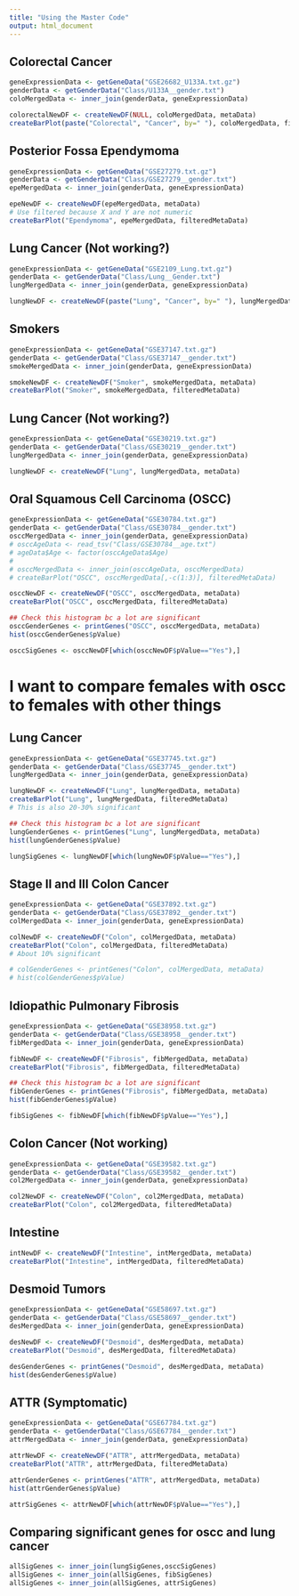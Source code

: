 ```yaml
---
title: "Using the Master Code"
output: html_document
---
```


## Colorectal Cancer
```r
geneExpressionData <- getGeneData("GSE26682_U133A.txt.gz")
genderData <- getGenderData("Class/U133A__gender.txt")
coloMergedData <- inner_join(genderData, geneExpressionData)

colorectalNewDF <- createNewDF(NULL, coloMergedData, metaData)
createBarPlot(paste("Colorectal", "Cancer", by=" "), coloMergedData, filteredMetaData)
```

## Posterior Fossa Ependymoma
```r
geneExpressionData <- getGeneData("GSE27279.txt.gz")
genderData <- getGenderData("Class/GSE27279__gender.txt")
epeMergedData <- inner_join(genderData, geneExpressionData)

epeNewDF <- createNewDF(epeMergedData, metaData)
# Use filtered because X and Y are not numeric
createBarPlot("Ependymoma", epeMergedData, filteredMetaData)

```

## Lung Cancer (Not working?)
```r
geneExpressionData <- getGeneData("GSE2109_Lung.txt.gz")
genderData <- getGenderData("Class/Lung__Gender.txt")
lungMergedData <- inner_join(genderData, geneExpressionData)

lungNewDF <- createNewDF(paste("Lung", "Cancer", by=" "), lungMergedData, metaData)
```

## Smokers
```r
geneExpressionData <- getGeneData("GSE37147.txt.gz")
genderData <- getGenderData("Class/GSE37147__gender.txt")
smokeMergedData <- inner_join(genderData, geneExpressionData)

smokeNewDF <- createNewDF("Smoker", smokeMergedData, metaData)
createBarPlot("Smoker", smokeMergedData, filteredMetaData)

```

## Lung Cancer (Not working?)
```r
geneExpressionData <- getGeneData("GSE30219.txt.gz")
genderData <- getGenderData("Class/GSE30219__gender.txt")
lungMergedData <- inner_join(genderData, geneExpressionData)

lungNewDF <- createNewDF("Lung", lungMergedData, metaData)
```

## Oral Squamous Cell Carcinoma (OSCC)
```r
geneExpressionData <- getGeneData("GSE30784.txt.gz")
genderData <- getGenderData("Class/GSE30784__gender.txt")
osccMergedData <- inner_join(genderData, geneExpressionData)
# osccAgeData <- read_tsv("Class/GSE30784__age.txt")
# ageData$Age <- factor(osccAgeData$Age)
# 
# osccMergedData <- inner_join(osccAgeData, osccMergedData)
# createBarPlot("OSCC", osccMergedData[,-c(1:3)], filteredMetaData)

osccNewDF <- createNewDF("OSCC", osccMergedData, metaData)
createBarPlot("OSCC", osccMergedData, filteredMetaData)

## Check this histogram bc a lot are significant
osccGenderGenes <- printGenes("OSCC", osccMergedData, metaData)
hist(osccGenderGenes$pValue)

osccSigGenes <- osccNewDF[which(osccNewDF$pValue=="Yes"),]
```
# I want to compare females with oscc to females with other things

## Lung Cancer
```r
geneExpressionData <- getGeneData("GSE37745.txt.gz")
genderData <- getGenderData("Class/GSE37745__gender.txt")
lungMergedData <- inner_join(genderData, geneExpressionData)

lungNewDF <- createNewDF("Lung", lungMergedData, metaData)
createBarPlot("Lung", lungMergedData, filteredMetaData)
# This is also 20-30% significant

## Check this histogram bc a lot are significant
lungGenderGenes <- printGenes("Lung", lungMergedData, metaData)
hist(lungGenderGenes$pValue)

lungSigGenes <- lungNewDF[which(lungNewDF$pValue=="Yes"),]
```


## Stage II and III Colon Cancer
```r
geneExpressionData <- getGeneData("GSE37892.txt.gz")
genderData <- getGenderData("Class/GSE37892__gender.txt")
colMergedData <- inner_join(genderData, geneExpressionData)

colNewDF <- createNewDF("Colon", colMergedData, metaData)
createBarPlot("Colon", colMergedData, filteredMetaData)
# About 10% significant

# colGenderGenes <- printGenes("Colon", colMergedData, metaData)
# hist(colGenderGenes$pValue)
```

## Idiopathic Pulmonary Fibrosis
```r
geneExpressionData <- getGeneData("GSE38958.txt.gz")
genderData <- getGenderData("Class/GSE38958__gender.txt")
fibMergedData <- inner_join(genderData, geneExpressionData)

fibNewDF <- createNewDF("Fibrosis", fibMergedData, metaData)
createBarPlot("Fibrosis", fibMergedData, filteredMetaData)

## Check this histogram bc a lot are significant
fibGenderGenes <- printGenes("Fibrosis", fibMergedData, metaData)
hist(fibGenderGenes$pValue)

fibSigGenes <- fibNewDF[which(fibNewDF$pValue=="Yes"),]

```

## Colon Cancer (Not working)
```r
geneExpressionData <- getGeneData("GSE39582.txt.gz")
genderData <- getGenderData("Class/GSE39582__gender.txt")
col2MergedData <- inner_join(genderData, geneExpressionData)

col2NewDF <- createNewDF("Colon", col2MergedData, metaData)
createBarPlot("Colon", col2MergedData, filteredMetaData)

```

## Intestine
```r
 
intNewDF <- createNewDF("Intestine", intMergedData, metaData)
createBarPlot("Intestine", intMergedData, filteredMetaData)
```

## Desmoid Tumors
```r
geneExpressionData <- getGeneData("GSE58697.txt.gz")
genderData <- getGenderData("Class/GSE58697__gender.txt")
desMergedData <- inner_join(genderData, geneExpressionData)

desNewDF <- createNewDF("Desmoid", desMergedData, metaData)
createBarPlot("Desmoid", desMergedData, filteredMetaData)

desGenderGenes <- printGenes("Desmoid", desMergedData, metaData)
hist(desGenderGenes$pValue)
```

## ATTR (Symptomatic)
```r
geneExpressionData <- getGeneData("GSE67784.txt.gz")
genderData <- getGenderData("Class/GSE67784__gender.txt")
attrMergedData <- inner_join(genderData, geneExpressionData)

attrNewDF <- createNewDF("ATTR", attrMergedData, metaData)
createBarPlot("ATTR", attrMergedData, filteredMetaData)

attrGenderGenes <- printGenes("ATTR", attrMergedData, metaData)
hist(attrGenderGenes$pValue)

attrSigGenes <- attrNewDF[which(attrNewDF$pValue=="Yes"),]

```


## Comparing significant genes for oscc and lung cancer
```r
allSigGenes <- inner_join(lungSigGenes,osccSigGenes)
allSigGenes <- inner_join(allSigGenes, fibSigGenes)
allSigGenes <- inner_join(allSigGenes, attrSigGenes)
```
